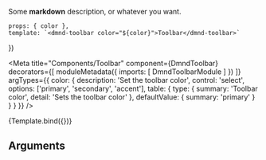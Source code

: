 


<Description markdown={readme} />

Some **markdown** description, or whatever you want.

    props: { color },
    template: `<dmnd-toolbar color="${color}">Toolbar</dmnd-toolbar>`
})

<Meta
    title="Components/Toolbar"
    component={DmndToolbar}
        decorators={[
        moduleMetadata({
            imports: [
                DmndToolbarModule
            ]
        })
    ]}
    argTypes={{
        color: {
            description: 'Set the toolbar color',
            control: 'select',
            options: ['primary', 'secondary', 'accent'],
            table: {
                type: {
                    summary: 'Toolbar color',
                    detail: 'Sets the toolbar color'
                },
                defaultValue: {
                    summary: 'primary'
                }
            }
        }
    }}
/>

<Canvas>
    <Story 
        name='default'
        args={{
            color: 'primary'
        }}
        parameters={{
            design: {
                type: 'figma',
                url: 'https://www.figma.com/file/wM0rS2VMC6hCu5IZObPN8r/Diamond-Design-System?node-id=2%3A2'
            }
        }}
        >
        {Template.bind({})}
    </Story>
</Canvas>


## Arguments
<ArgsTable of={DmndToolbar} />
